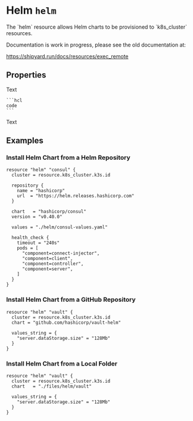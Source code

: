 
# Helm `helm`

<Intro>
The `helm` resource allows Helm charts to be provisioned to `k8s_cluster` resources.

Documentation is work in progress, please see the old documentation at:

https://shipyard.run/docs/resources/exec_remote
</Intro>

## Properties

<Properties>
  <Property name="cluster" type="string" required="true" value="" readonly> 
    Text

    ```hcl
    code
    ```
  </Property>

  <Property name="cluster" type="string" required="true" value="" readonly> 
    Text
  </Property>
</Properties>

<MetaProperties/>

## Examples

### Install Helm Chart from a Helm Repository

```hcl
resource "helm" "consul" {
  cluster = resource.k8s_cluster.k3s.id

  repository {
    name = "hashicorp"
    url  = "https://helm.releases.hashicorp.com"
  }

  chart   = "hashicorp/consul"
  version = "v0.40.0"

  values = "./helm/consul-values.yaml"

  health_check {
    timeout = "240s"
    pods = [
      "component=connect-injector",
      "component=client",
      "component=controller",
      "component=server",
    ]
  }
}
```

### Install Helm Chart from a GitHub Repository

```hcl
resource "helm" "vault" {
  cluster = resource.k8s_cluster.k3s.id
  chart = "github.com/hashicorp/vault-helm"

  values_string = {
    "server.dataStorage.size" = "128Mb"
  }
}
```

### Install Helm Chart from a Local Folder

```hcl
resource "helm" "vault" {
  cluster = resource.k8s_cluster.k3s.id
  chart   = "./files/helm/vault"

  values_string = {
    "server.dataStorage.size" = "128Mb"
  }
}
```